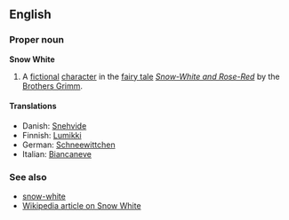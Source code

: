 ==English==
===Proper noun===
'''Snow White'''

#A [[fictional]] [[character]] in the [[fairy tale]] ''[[w:Snow-White and Rose-Red|Snow-White and Rose-Red]]'' by the [[w:Brothers Grimm|Brothers Grimm]].

====Translations====
*Danish: [[Snehvide]]
*Finnish: [[Lumikki]]
*German: [[Schneewittchen]]
*Italian: [[Biancaneve]]

===See also===
*[[snow-white]]
*[[w:Snow White|Wikipedia article on Snow White]]